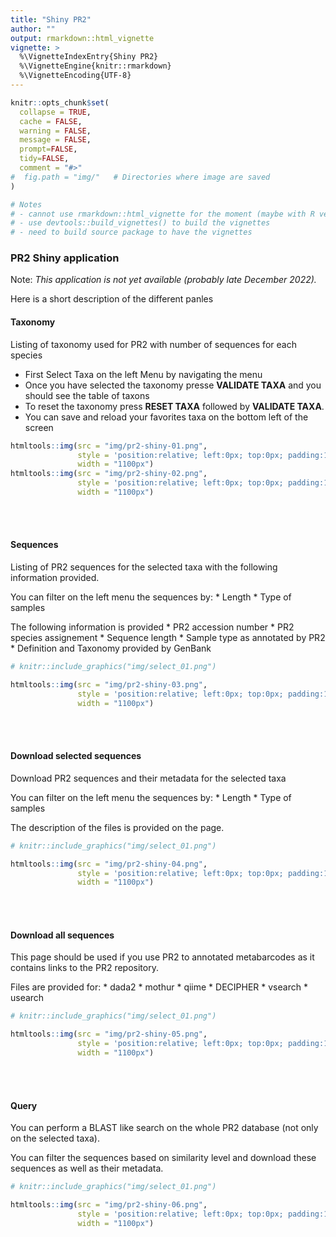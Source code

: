```yaml
---
title: "Shiny PR2"
author: ""
output: rmarkdown::html_vignette
vignette: >
  %\VignetteIndexEntry{Shiny PR2}
  %\VignetteEngine{knitr::rmarkdown}
  %\VignetteEncoding{UTF-8}
---
```


```r
knitr::opts_chunk$set(
  collapse = TRUE,
  cache = FALSE,
  warning = FALSE,
  message = FALSE,
  prompt=FALSE,
  tidy=FALSE,
  comment = "#>" 
#  fig.path = "img/"   # Directories where image are saved
)

# Notes
# - cannot use rmarkdown::html_vignette for the moment (maybe with R version 4.0)
# - use devtools::build_vignettes() to build the vignettes
# - need to build source package to have the vignettes
```

### PR2 Shiny application

Note: _This application is not yet available (probably late December 2022)._

Here is a short description of the different panles

#### Taxonomy

Listing of taxonomy used for PR2 with number of sequences for each species

* First Select Taxa on the left Menu by navigating the menu
* Once you have selected the taxonomy presse **VALIDATE TAXA** and you should see the table of taxons
* To reset the taxonomy press **RESET TAXA** followed by **VALIDATE TAXA**.
* You can save and reload your favorites taxa on the bottom left of the screen
```r

htmltools::img(src = "img/pr2-shiny-01.png", 
               style = 'position:relative; left:0px; top:0px; padding:10px;',
               width = "1100px")
htmltools::img(src = "img/pr2-shiny-02.png", 
               style = 'position:relative; left:0px; top:0px; padding:10px;',
               width = "1100px")
```
<br />
<br />

#### Sequences

Listing of PR2 sequences for the selected taxa with the following information provided.

You can filter on the left menu the sequences by:
* Length
* Type of samples

The following information is provided
* PR2 accession number
* PR2 species assignement
* Sequence length
* Sample type as annotated by PR2
* Definition and Taxonomy provided by GenBank

```r
# knitr::include_graphics("img/select_01.png")

htmltools::img(src = "img/pr2-shiny-03.png", 
               style = 'position:relative; left:0px; top:0px; padding:10px;',
               width = "1100px")
```
<br />
<br />

#### Download selected sequences

Download PR2 sequences and their metadata for the selected taxa

You can filter on the left menu the sequences by:
* Length
* Type of samples

The description of the files is provided on the page.

```r
# knitr::include_graphics("img/select_01.png")

htmltools::img(src = "img/pr2-shiny-04.png", 
               style = 'position:relative; left:0px; top:0px; padding:10px;',
               width = "1100px")
```
<br />
<br />

#### Download all sequences

This page should be used if you use PR2 to annotated metabarcodes as it contains links to the PR2 repository. 

Files are provided for:
* dada2
* mothur
* qiime
* DECIPHER
* vsearch
* usearch

```r
# knitr::include_graphics("img/select_01.png")

htmltools::img(src = "img/pr2-shiny-05.png", 
               style = 'position:relative; left:0px; top:0px; padding:10px;',
               width = "1100px")
```
<br />
<br />

#### Query

You can perform a BLAST like search on the whole PR2 database (not only on the selected taxa).

You can filter the sequences based on similarity level and download these sequences as well as their metadata.


```r
# knitr::include_graphics("img/select_01.png")

htmltools::img(src = "img/pr2-shiny-06.png", 
               style = 'position:relative; left:0px; top:0px; padding:10px;',
               width = "1100px")
```
<br />
<br />
